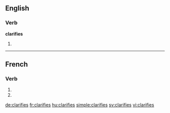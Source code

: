 {{also|clarifiés}}
==English==

===Verb===
'''clarifies'''

# {{en-third-person singular of|clarify}}

----

==French==

===Verb===
{{fr-verb-form}}

# {{conjugation of|clarifier||2|s|pres|ind|lang=fr}}
# {{conjugation of|clarifier||2|s|pres|sub|lang=fr}}

[[de:clarifies]]
[[fr:clarifies]]
[[hu:clarifies]]
[[simple:clarifies]]
[[sv:clarifies]]
[[vi:clarifies]]